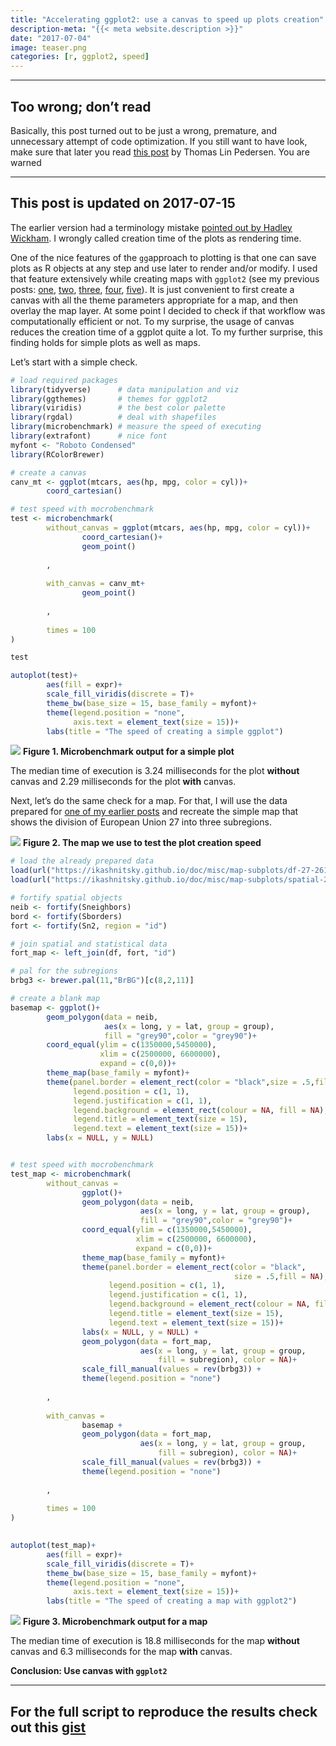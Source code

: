 ```yaml
---
title: "Accelerating ggplot2: use a canvas to speed up plots creation"
description-meta: "{{< meta website.description >}}"
date: "2017-07-04"
image: teaser.png
categories: [r, ggplot2, speed]
---
```


***

::: {.callout-important}
# Too wrong; don't read
Basically, this post turned out to be just a wrong, premature, and unnecessary attempt of code optimization. If you still want to have look, make sure that later you read [this post][tlp] by Thomas Lin Pedersen. You are warned
:::


***

::: {.callout-note}
# This post is updated on 2017-07-15
The earlier version had a terminology mistake [pointed out by Hadley Wickham][hadley]. I wrongly called creation time of the plots as rendering time. 
:::


One of the nice features of the `gg`approach to plotting is that one can save plots as R objects at any step and use later to render and/or modify. I used that feature extensively while creating maps with `ggplot2` (see my previous posts: [one][one], [two][two], [three][three], [four][four], [five][five]). It is just convenient to first create a canvas with all the theme parameters appropriate for a map, and then overlay the map layer. At some point I decided to check if that workflow was computationally efficient or not. To my surprise, the usage of canvas reduces the creation time of a ggplot quite a lot. To my further surprise, this finding holds for simple plots as well as maps.

Let's start with a simple check. 

```r
# load required packages
library(tidyverse)      # data manipulation and viz
library(ggthemes)       # themes for ggplot2
library(viridis)        # the best color palette
library(rgdal)          # deal with shapefiles
library(microbenchmark) # measure the speed of executing
library(extrafont)      # nice font
myfont <- "Roboto Condensed"
library(RColorBrewer)

# create a canvas 
canv_mt <- ggplot(mtcars, aes(hp, mpg, color = cyl))+
        coord_cartesian()

# test speed with mocrobenchmark
test <- microbenchmark(
        without_canvas = ggplot(mtcars, aes(hp, mpg, color = cyl))+
                coord_cartesian()+
                geom_point()
        
        ,
        
        with_canvas = canv_mt+
                geom_point()
       
        ,
        
        times = 100
)

test

autoplot(test)+
        aes(fill = expr)+
        scale_fill_viridis(discrete = T)+
        theme_bw(base_size = 15, base_family = myfont)+
        theme(legend.position = "none",
              axis.text = element_text(size = 15))+
        labs(title = "The speed of creating a simple ggplot")
```

![](fig-01-test-simple.png) 
**Figure 1. Microbenchmark output for a simple plot**

The median time of execution is 3.24 milliseconds for the plot **without** canvas and 2.29 milliseconds for the plot **with** canvas. 

Next, let's do the same check for a map. For that, I will use the data prepared for [one of my earlier posts][four] and recreate the simple map that shows the division of European Union 27 into three subregions. 

![](fig-02-sub.png)
**Figure 2. The map we use to test the plot creation speed**

```r
# load the already prepared data
load(url("https://ikashnitsky.github.io/doc/misc/map-subplots/df-27-261-urb-rur.RData"))
load(url("https://ikashnitsky.github.io/doc/misc/map-subplots/spatial-27-261.RData"))

# fortify spatial objects
neib <- fortify(Sneighbors)
bord <- fortify(Sborders)
fort <- fortify(Sn2, region = "id")

# join spatial and statistical data
fort_map <- left_join(df, fort, "id")

# pal for the subregions
brbg3 <- brewer.pal(11,"BrBG")[c(8,2,11)]

# create a blank map
basemap <- ggplot()+
        geom_polygon(data = neib,
                     aes(x = long, y = lat, group = group),
                     fill = "grey90",color = "grey90")+
        coord_equal(ylim = c(1350000,5450000), 
                    xlim = c(2500000, 6600000), 
                    expand = c(0,0))+
        theme_map(base_family = myfont)+
        theme(panel.border = element_rect(color = "black",size = .5,fill = NA),
              legend.position = c(1, 1),
              legend.justification = c(1, 1),
              legend.background = element_rect(colour = NA, fill = NA),
              legend.title = element_text(size = 15),
              legend.text = element_text(size = 15))+
        labs(x = NULL, y = NULL)


# test speed with mocrobenchmark
test_map <- microbenchmark(
        without_canvas = 
                ggplot()+
                geom_polygon(data = neib,
                             aes(x = long, y = lat, group = group),
                             fill = "grey90",color = "grey90")+
                coord_equal(ylim = c(1350000,5450000), 
                            xlim = c(2500000, 6600000), 
                            expand = c(0,0))+
                theme_map(base_family = myfont)+
                theme(panel.border = element_rect(color = "black",
                                                  size = .5,fill = NA),
                      legend.position = c(1, 1),
                      legend.justification = c(1, 1),
                      legend.background = element_rect(colour = NA, fill = NA),
                      legend.title = element_text(size = 15),
                      legend.text = element_text(size = 15))+
                labs(x = NULL, y = NULL) +
                geom_polygon(data = fort_map, 
                             aes(x = long, y = lat, group = group, 
                                 fill = subregion), color = NA)+
                scale_fill_manual(values = rev(brbg3)) +
                theme(legend.position = "none")
        
        ,
        
        with_canvas = 
                basemap +
                geom_polygon(data = fort_map, 
                             aes(x = long, y = lat, group = group, 
                                 fill = subregion), color = NA)+
                scale_fill_manual(values = rev(brbg3)) +
                theme(legend.position = "none")
        
        ,
        
        times = 100
)
      

autoplot(test_map)+
        aes(fill = expr)+
        scale_fill_viridis(discrete = T)+
        theme_bw(base_size = 15, base_family = myfont)+
        theme(legend.position = "none",
              axis.text = element_text(size = 15))+
        labs(title = "The speed of creating a map with ggplot2")
```

![](fig-03-test-map.png) 
**Figure 3. Microbenchmark output for a map**

The median time of execution is 18.8 milliseconds for the map **without** canvas and 6.3 milliseconds for the map **with** canvas. 

**Conclusion: Use canvas with `ggplot2`**


***

::: {.callout-tip}
# For the full script to reproduce the results check out this [gist][gist]
:::





[tlp]: https://www.data-imaginist.com/2017/beneath-the-canvas/
[one]: https://ikashnitsky.github.io/2017/denmark-nuts-reconstruction/
[two]: https://ikashnitsky.github.io/2017/map-hacking/
[three]: https://ikashnitsky.github.io/2017/align-six-maps/
[four]: https://ikashnitsky.github.io/2017/subplots-in-maps/
[five]: https://ikashnitsky.github.io/2017/colorcoded-map/
[gist]: https://gist.github.com/ikashnitsky/b9c5d0b838daa2338066dbaa3e035dcc
[hadley]: https://twitter.com/hadleywickham/status/882217871769837569
